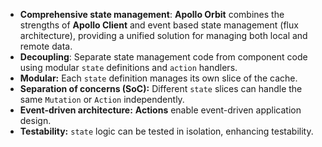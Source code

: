 
* **Comprehensive state management**: **Apollo Orbit** combines the strengths of **Apollo Client** and event based state management <Link to="https://facebookarchive.github.io/flux/docs/in-depth-overview">(flux architecture)</Link>, providing a unified solution for managing both local and remote data.
* **Decoupling**: Separate state management code from component code using modular `state` definitions and `action` handlers.
* **Modular:** Each `state` definition manages its own slice of the cache.
* **Separation of concerns (SoC):** Different `state` slices can handle the same `Mutation` or `Action` independently.
* **Event-driven architecture:** **Actions** enable event-driven application design.
* **Testability:** `state` logic can be tested in isolation, enhancing testability.
